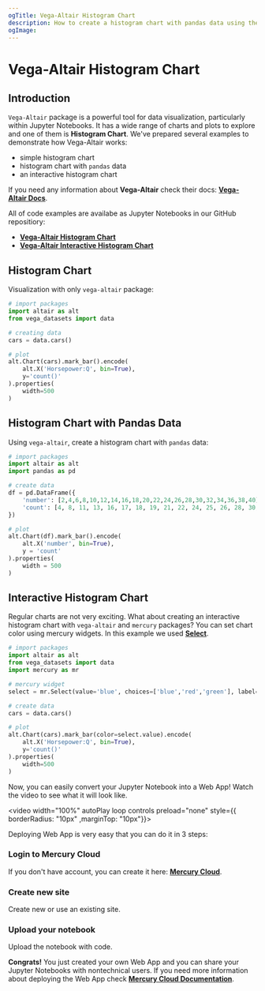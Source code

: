 ```yaml
---
ogTitle: Vega-Altair Histogram Chart 
description: How to create a histogram chart with pandas data using the vega-altair (Python package) in Jupyter Notebook.
ogImage:
---
```



# Vega-Altair Histogram Chart

## Introduction

`Vega-Altair` package is a powerful tool for data visualization, particularly within Jupyter Notebooks. It has a wide range of charts and plots to explore and one of them is **Histogram Chart**. We've prepared several examples to demonstrate how Vega-Altair works:

- simple histogram chart  
- histogram chart with `pandas` data
- an interactive histogram chart 

If you need any information about **Vega-Altair** check their docs: [**Vega-Altair Docs**](https://altair-viz.github.io/).

All of code examples are availabe as Jupyter Notebooks in our GitHub repositiory:
- [**Vega-Altair Histogram Chart**](https://github.com/mljar/mercury-integrations/blob/main/visualizations/vega-altair/vega-altair-histogram-chart.ipynb)
- [**Vega-Altair Interactive Histogram Chart**](https://github.com/mljar/mercury-integrations/blob/main/visualizations/vega-altair/vega-altair-interactive-histogram-chart.ipynb)

## Histogram Chart 

Visualization with only `vega-altair` package:

```python 
# import packages 
import altair as alt 
from vega_datasets import data

# creating data
cars = data.cars()

# plot 
alt.Chart(cars).mark_bar().encode(
    alt.X('Horsepower:Q', bin=True),
    y='count()'
).properties(
    width=500
)
```

<Screenshot src={simplechartPng} alt="Simple vega-altair histogram chart" />

## Histogram Chart with Pandas Data

Using `vega-altair`, create a histogram chart with `pandas` data:

```python
# import packages 
import altair as alt 
import pandas as pd

# create data 
df = pd.DataFrame({
    'number': [2,4,6,8,10,12,14,16,18,20,22,24,26,28,30,32,34,36,38,40],
    'count': [4, 8, 11, 13, 16, 17, 18, 19, 21, 22, 24, 25, 26, 28, 30, 33, 34, 36, 37, 38]
})

# plot 
alt.Chart(df).mark_bar().encode(
    alt.X('number', bin=True),
    y = 'count'
).properties(
    width = 500
)
```

<Screenshot src={pandaschartPng} alt="Vega-altair histogram chart with pandas data." />

## Interactive Histogram Chart

Regular charts are not very exciting. What about creating an interactive histogram chart with `vega-altair` and `mercury` packages? You can set chart color using mercury widgets. In this example we used [**Select**](https://runmercury.com/docs/input-widgets/select/).

```python 
# import packages 
import altair as alt 
from vega_datasets import data 
import mercury as mr 
```

```python
# mercury widget 
select = mr.Select(value='blue', choices=['blue','red','green'], label="Choose chart color:")
```

```python 
# create data 
cars = data.cars()

# plot 
alt.Chart(cars).mark_bar(color=select.value).encode(
    alt.X('Horsepower:Q', bin=True),
    y='count()'
).properties(
    width=500
)
```

Now, you can easily convert your Jupyter Notebook into a Web App! Watch the video to see what it will look like.

<video width="100%" autoPlay loop controls preload="none" style={{ borderRadius: "10px" ,marginTop: "10px"}}>
  <source
    src="/images/integrations/vega-altair/histogram-chart/vega-altair-mercury.mp4"
    type="video/mp4"
  />
</video>

Deploying Web App is very easy that you can do it in 3 steps:

<div className="steps-container">

### Login to Mercury Cloud

If you don't have account, you can create it here: [**Mercury Cloud**](https://cloud.runmercury.com/register).

### Create new site

Create new or use an existing site. 

### Upload your notebook

Upload the notebook with code.

</div>

**Congrats!** You just created your own Web App and you can share your Jupyter Notebooks with nontechnical users. If you need more information about deploying the Web App check [**Mercury Cloud Documentation**](https://runmercury.com/docs/cloud/).